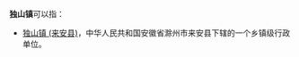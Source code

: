 '''独山镇'''可以指：
{{PRC admin/disambig|34/15/03/104/000|37/17/24/106/000|42/11/27/110/000}}
* [[独山镇_(来安县)|独山镇 (来安县)]]，中华人民共和国安徽省滁州市来安县下辖的一个乡镇级行政单位。
{{disambig|cat=三字中国镇名消歧义}}